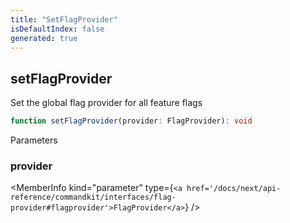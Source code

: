 ```yaml
---
title: "SetFlagProvider"
isDefaultIndex: false
generated: true
---
```



<!-- This file was generated from the CommandKit source. Do not modify. Instead, re-run the "docgen" script -->


## setFlagProvider

<GenerationInfo sourceFile="packages/commandkit/src/flags/feature-flags.ts" sourceLine="27" packageName="commandkit" />

Set the global flag provider for all feature flags

```ts title="Signature"
function setFlagProvider(provider: FlagProvider): void
```
Parameters

### provider

<MemberInfo kind="parameter" type={`<a href='/docs/next/api-reference/commandkit/interfaces/flag-provider#flagprovider'>FlagProvider</a>`} />

